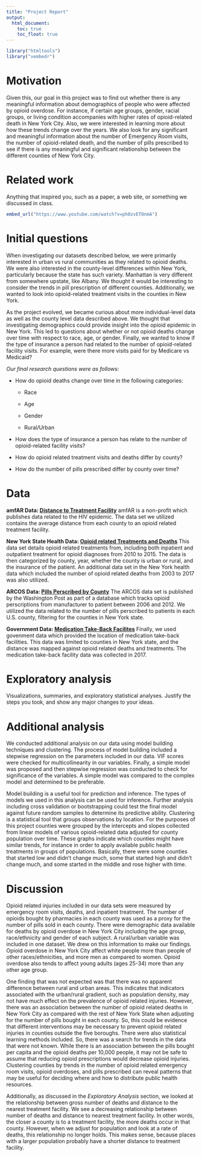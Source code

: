 ```yaml
---
title: "Project Report"
output: 
  html_document:
    toc: true
    toc_float: true
---
```


```r
library("htmltools")
library("vembedr")
```

# Motivation

Given this, our goal in this project was to find out whether there is any meaningful information about demographics of people who were affected by opioid overdose. For instance, if certain age groups, gender, racial groups, or living condition accompanies with higher rates of opioid-related death in New York City. Also, we were interested in learning more about how these trends change over the years. We also look for any significant and meaningful information about the number of Emergency Room visits, the number of opioid-related death, and the number of pills prescribed to see if there is any meaningful and significant relationship between the different counties of New York City.

# Related work

Anything that inspired you, such as a paper, a web site, or something we discussed in class.

```r

embed_url("https://www.youtube.com/watch?v=ph0zvETOnmA")
```


# Initial questions

When investigating our datasets described below, we were primarily interested in urban vs rural communities as they related to opioid deaths. We were also interested in the county-level differences within New York, particularly because the state has such variety. Manhattan is very different from somewhere upstate, like Albany. We thought it would be interesting to consider the trends in pill prescription of different counties. Additionally, we wanted to look into opioid-related treatment visits in the counties in New York.

As the project evolved, we became curious about more individual-level data as well as the county level data described above. We thought that investigating demographics could provide insight into the opioid epidemic in New York. This led to questions about whether or not opioid deaths change over time with respect to race, age, or gender. Finally, we wanted to know if the type of insurance a person had related to the number of opioid-related facility visits. For example, were there more visits paid for by Medicare vs Medicaid?

_Our final research questions were as follows:_

* How do opioid deaths change over time in the following categories:

  * Race

  * Age

  * Gender

  * Rural/Urban

* How does the type of insurance a person has relate to the number of opioid-related facility visits?

* How do opioid related treatment visits and deaths differ by county?

* How do the number of pills prescribed differ by county over time?

# Data #
  
  **amfAR Data: [Distance to Treatment Facility](<https://opioid.amfar.org/about/sources>)**
    amfAR is a non-profit which publishes data related to the HIV epidemic. The data set we utilized contains the average distance from each county to an opioid related treatment facility. 
    
  **New York State Health Data: [Opioid related Treatments and Deaths](<https://health.data.ny.gov>)**
    This data set details opioid related treatments from, including both inpatient and outpatient treatment for opioid diagnoses from 2010 to 2015. The data is then categorized by county, year, whether the county is urban or rural, and the insurance of the patient. An additional data set in the New York health data which included the number of opioid related deaths from 2003 to 2017 was also utilized. 
  
  **ARCOS Data: [Pills Perscribed by County](<https://github.com/wpinvestigative/arcos-api>)**
    The ARCOS data set is published by the Washington Post as part of a database which tracks opioid perscriptions from manufacturer to patient between 2006 and 2012. We utilized the data related to the number of pills perscribed to patients in each U.S. county, filtering for the counties in New York state. 
    
  **Government Data: [Medication Take-Back Facilites](<https://catalog.data.gov/>)**
    Finally, we used govenment data which provided the location of medication take-back facilities. This data was limited to counties in New York state, and the distance was mapped against opioid related deaths and treatments. The medication take-back facility data was collected in 2017.  


# Exploratory analysis
Visualizations, summaries, and exploratory statistical analyses. Justify the steps you took, and show any major changes to your ideas.


# Additional analysis

We conducted additional analysis on our data using model building techniques and clustering. The process of model building included a stepwise regression on the parameters included in our data. VIF scores were checked for multicollinearity in our variables. Finally, a simple model was proposed and then stepwise regression was conducted to check for significance of the variables. A simple model was compared to the complex model and determined to be preferable. 

Model building is a useful tool for prediction and inference. The types of models we used in this analysis can be used for inference. Further analysis including cross validation or bootstrapping could test the final model against future random samples to determine its predictive ability. Clustering is a statistical tool that groups observations by location. For the purposes of this project counties were grouped by the intercepts and slopes collected from linear models of various opioid-related data adjusted for county population over time. These graphs indicate which counties might have similar trends, for instance in order to apply available public health treatments in groups of populations. Basically, there were some counties that started low and didn't change much, some that started high and didn't change much, and some started in the middle and rose higher with time.

# Discussion

Opioid related injuries included in our data sets were measured by emergency room visits, deaths, and inpatient treatment. The number of opioids bought by pharmacies in each county was used as a proxy for the number of pills sold in each county. There were demographic data available for deaths by opioid overdose in New York City including the age group, race/ethnicity and gender of each subject. A rural/urban variable was included in one dataset. We drew on this information to make our findings. Opioid overdose in New York City affect white people more than people of other races/ethnicities, and more men as compared to women. Opioid overdose also tends to affect young adults (ages 25-34) more than any other age group.

One finding that was not expected was that there was no apparent difference between rural and urban areas. This indicates that indicators associated with the urban/rural gradient, such as population density, may not have much effect on the prevalence of opioid related injuries. However, there was an association between the number of opioid related deaths in New York City as compared with the rest of New York State when adjusting for the number of pills bought in each county. So, this could be evidence that different interventions may be necessary to prevent opioid related injuries in counties outside the five boroughs. There were also statistical learning methods included. So, there was a search for trends in the data that were not known. While there is an association between the pills bought per capita and the opioid deaths per 10,000 people, it may not be safe to assume that reducing opioid prescriptions would decrease opioid injuries. Clustering counties by trends in the number of opioid related emergency room visits, opioid overdoses, and pills prescribed can reveal patterns that may be useful for deciding where and how to distribute public health resources.

Additionally, as discussed in the _Exploratory Analysis_ section, we looked at the relationship between gross number of deaths and distance to the nearest treatment facility. We see a decreasing relationship between number of deaths and distance to nearest treatment facility. In other words, the closer a county is to a treatment facility, the more deaths occur in that county. However, when we adjust for population and look at a rate of deaths, this relationship no longer holds. This makes sense, because places with a larger population probably have a shorter distance to treatment facility. 


